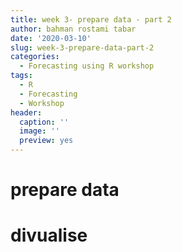 ```yaml
---
title: week 3- prepare data - part 2
author: bahman rostami tabar
date: '2020-03-10'
slug: week-3-prepare-data-part-2
categories:
  - Forecasting using R workshop
tags:
  - R
  - Forecasting
  - Workshop
header:
  caption: ''
  image: ''
  preview: yes
---
```


# prepare data

# divualise